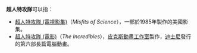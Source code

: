 '''超人特攻隊'''可以指：
* [[超人特攻隊_(電視影集)|超人特攻隊 (電視影集)]]（''Misfits of Science''），一部於1985年製作的美國影集。
* [[超人特攻隊_(電影)|超人特攻隊 (電影)]]（''The Incredibles''），[[皮克斯動畫工作室|皮克斯動畫工作室]]製作，[[迪士尼|迪士尼]]發行的第六部長篇電腦動畫。

{{disambig|CH|cat=五字作品消歧义}}
